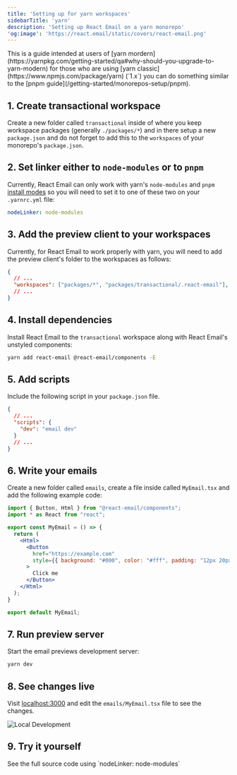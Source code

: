```yaml
---
title: 'Setting up for yarn workspaces'
sidebarTitle: 'yarn'
description: 'Setting up React Email on a yarn monorepo'
'og:image': 'https://react.email/static/covers/react-email.png'
---
```


<Note>
  This is a guide intended at users of [yarn mordern](https://yarnpkg.com/getting-started/qa#why-should-you-upgrade-to-yarn-modern) 
  for those who are using [yarn classic](https://www.npmjs.com/package/yarn) (`1.x`) you can do something similar to the 
  [pnpm guide](/getting-started/monorepos-setup/pnpm).
</Note>

## 1. Create transactional workspace

Create a new folder called `transactional` inside of where you keep workspace packages (generally `./packages/*`) 
and in there setup a new `package.json` and do not forget to add this to the `workspaces` of your monorepo's `package.json`.

## 2. Set linker either to `node-modules` or to `pnpm`

Currently, React Email can only work with yarn's `node-modules` and `pnpm` [install modes](https://yarnpkg.com/features/linkers)
so you will need to set it to one of these two on your `.yarnrc.yml` file:

```yml .yarnrc.yml
nodeLinker: node-modules
```

## 3. Add the preview client to your workspaces

Currently, for React Email to work properly with yarn, you will need to add
the preview client's folder to the workspaces as follows:

```json package.json
{
  // ...
  "workspaces": ["packages/*", "packages/transactional/.react-email"],
  // ...
}
```

## 4. Install dependencies

Install React Email to the `transactional` workspace along with React Email's unstyled components:

```sh packages/transactional
yarn add react-email @react-email/components -E
```

## 5. Add scripts

Include the following script in your `package.json` file.

```json packages/transactional/package.json
{
  // ...
  "scripts": {
    "dev": "email dev"
  }
  // ...
}
```

## 6. Write your emails

Create a new folder called `emails`, create a file inside called `MyEmail.tsx` and add the following example code:

```jsx packages/transactional/emails/MyEmail.tsx
import { Button, Html } from "@react-email/components";
import * as React from "react";

export const MyEmail = () => {
  return (
    <Html>
      <Button
        href="https://example.com"
        style={{ background: "#000", color: "#fff", padding: "12px 20px" }}
      >
        Click me
      </Button>
    </Html>
  );
}

export default MyEmail;
```

## 7. Run preview server

Start the email previews development server:

```sh packages/transactional
yarn dev
```

## 8. See changes live

Visit [localhost:3000](http://localhost:3000) and edit the `emails/MyEmail.tsx` file to see the changes.

<Frame>
  <img alt="Local Development" src="/images/local-dev.png" />
</Frame>

## 9. Try it yourself

<Card title="React Email + Turborepo + yarn example" icon="arrow-up-right-from-square" href="https://github.com/resend/react-email-turborepo-yarn-example">
  See the full source code using `nodeLinker: node-modules`
</Card>

